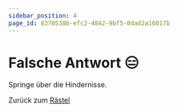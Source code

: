 ```yaml
---
sidebar_position: 4
page_id: 8370538b-efc2-4842-9bf5-0dad2a16017b
---
```



# Falsche Antwort 😑

Springe über die Hindernisse.

<JumpGame />

Zurück zum [Rästel](https://mint-26e.gbsl.website/vlryak)